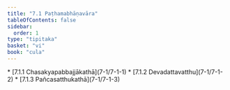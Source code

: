```yaml
---
title: "7.1 Paṭhamabhāṇavāra"
tableOfContents: false
sidebar:
  order: 1
type: "tipitaka"
basket: "vi"
book: "cula"
---
```



<DynamicBreadcrumb />



<TableOfContents book="cula" section="7.1">
* [7.1.1 Chasakyapabbajjākathā](7-1/7-1-1)
* [7.1.2 Devadattavatthu](7-1/7-1-2)
* [7.1.3 Pañcasatthukathā](7-1/7-1-3)
</TableOfContents>